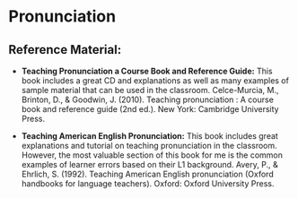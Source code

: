 # Pronunciation {#pron}



## Reference Material:

+ **Teaching Pronunciation a Course Book and Reference Guide:** This book includes a great CD and explanations as well as many examples of sample material that can be used in the classroom. Celce-Murcia, M., Brinton, D., & Goodwin, J. (2010). Teaching pronunciation : A course book and reference guide (2nd ed.). New York: Cambridge University Press.

+ **Teaching American English Pronunciation:** This book includes great explanations and tutorial on teaching pronunciation in the classroom. However, the most valuable section of this book for me is the common examples of learner errors based on their L1 background. Avery, P., & Ehrlich, S. (1992). Teaching American English pronunciation (Oxford handbooks for language teachers). Oxford: Oxford University Press.